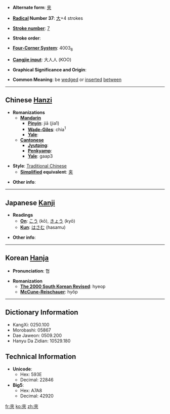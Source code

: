 * '''Alternate form''': [[夹]]

* '''[[Wiktionary:Chinese radical index| Radical]] Number 37''': [[Wiktionary:Chinese radical index 大|大]]+4 strokes

* '''[[Wiktionary:Chinese total strokes index|Stroke number]]''': [[Wiktionary:Chinese total strokes index 7|7]]

* '''Stroke order''': 

* '''[[Wiktionary:Chinese four corner index|Four-Corner System]]''': 4003<sub>8</sub>

* '''[[Wiktionary:Chinese Cangjie index|Cangjie input]]''': 大人人 (KOO)

* '''Graphical Significance and Origin''': 

* '''Common Meaning''': be [[wedge]]d or [[insert]]ed [[between]]

----

== Chinese [[Hanzi]] ==

* '''Romanizations'''
** '''[[Mandarin]]'''
*** '''[[Pinyin]]''': jiā (jia1)
*** '''[[Wade-Giles]]''': chia<sup>1</sup>
*** '''[[Yale]]''': 
** '''[[Cantonese]]'''
*** '''[[Jyutping]]''':
*** '''[[Penkyamp]]''': 
*** '''[[Yale]]''': gaap3

* '''Style''': [[Traditional Chinese]] 
** '''[[Simplified Chinese|Simplified]] equivalent''': [[夹]]

* '''Other info''': 

----

== Japanese [[Kanji]] ==

* '''Readings'''
** '''[[On]]''': [[こう]] (kō), [[きょう]] (kyō)
** '''[[Kun]]''': [[はさむ]] (hasamu)

* '''Other info''':  

----

== Korean [[Hanja]] ==

* '''Pronunciation''': 협

* '''Romanization'''
** '''[[The 2000 South Korean Revised Romanization|The 2000 South Korean Revised]]''': hyeop
** '''[[McCune-Reischauer]]''': hyŏp

----

== Dictionary Information ==

* KangXi: 0250.100
* Morobashi: 05867
* Dae Jaweon: 0509.200
* Hanyu Da Zidian: 10529.180

== Technical Information ==

* '''Unicode''':
** Hex: 593E
** Decimal: 22846
* '''Big5''':
** Hex: A7A8
** Decimal: 42920

[[fr:夾]]
[[ko:夾]]
[[zh:夾]]